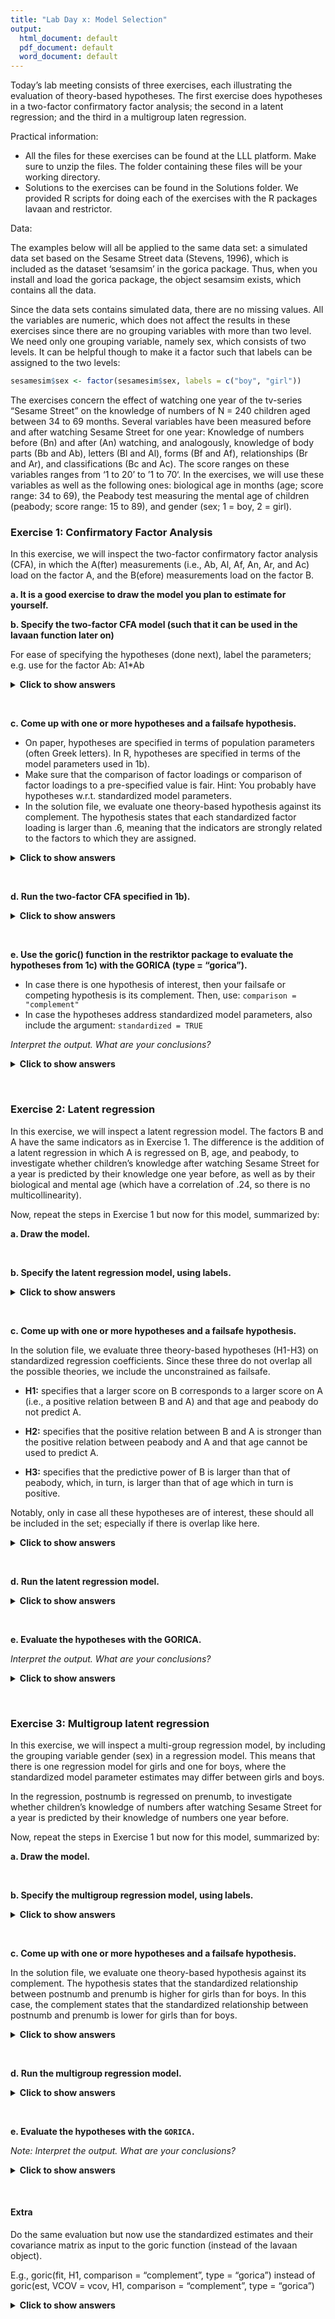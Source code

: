 ```yaml
---
title: "Lab Day x: Model Selection"
output:
  html_document: default
  pdf_document: default
  word_document: default
---
```


Today’s lab meeting consists of three exercises, each illustrating the evaluation of theory-based hypotheses. The first exercise does hypotheses in a two-factor confirmatory factor analysis; the second in a latent regression; and the third in a multigroup laten regression.

Practical information: 

* All the files for these exercises can be found at the LLL platform. 
Make sure to unzip the files. The folder containing these files will be your working directory.
* Solutions to the exercises can be found in the Solutions folder. 
We provided R scripts for doing each of the exercises with the R packages lavaan and restrictor.

Data:

The examples below will all be applied to the same data set: a simulated data set based on the Sesame Street data (Stevens, 1996), which is included as the dataset ‘sesamsim’ in the gorica package. Thus, when you install and load the gorica package, the object sesamsim exists, which contains all the data. 

Since the data sets contains simulated data, there are no missing values. All the variables are numeric, which does not affect the results in these exercises since there are no grouping variables with more than two level. We need only one grouping variable, namely sex, which consists of two levels. It can be helpful though to make it a factor such that labels can be assigned to the two levels:

```r
sesamesim$sex <- factor(sesamesim$sex, labels = c("boy", "girl"))
```

The exercises concern the effect of watching one year of the tv-series “Sesame Street” on the knowledge of numbers of N = 240 children aged between 34 to 69 months. Several variables have been measured before and after watching Sesame Street for one year: Knowledge of numbers before (Bn) and after (An) watching, and analogously, knowledge of body parts (Bb and Ab), letters (Bl and Al), forms (Bf and Af), relationships (Br and Ar), and classifications (Bc and Ac). The score ranges on these variables ranges from ‘1 to 20’ to ’1 to 70‘. In the exercises, we will use these variables as well as the following ones: biological age in months (age; score range: 34 to 69), the Peabody test measuring the mental age of children (peabody; score range: 15 to 89), and gender (sex; 1 = boy, 2 = girl).

### Exercise 1: Confirmatory Factor Analysis

In this exercise, we will inspect the two-factor confirmatory factor analysis (CFA), in which the A(fter) measurements (i.e., Ab, Al, Af, An, Ar, and Ac) load on the factor A, and the B(efore) measurements load on the factor B.

**a. It is a good exercise to draw the model you plan to estimate for yourself.**


**b. Specify the two-factor CFA model (such that it can be used in the lavaan function later on)**

For ease of specifying the hypotheses (done next), label the parameters; e.g. use for the factor Ab: A1*Ab

<details><summary><b>Click to show answers</b></summary>

**Getting started:**

```r
# Load the restriktor and lavaan libraries. 

# install this package first (once)
if (!require("restriktor")) install.packages("restriktor")

# install this package first (once)
if (!require("lavaan")) install.packages("lavaan")
library(restriktor)
library(lavaan)

# Also load the gorica library because it contains the data 'sesamesim'
if (!require("gorica")) install.packages("gorica") # install this package first (once)
library(gorica)
```

**Specify the CFA model:**

Note: the `goric` function cannot use the default labeling, so give your own labels to estimates by including them in the `lavaan` model:

```r
model1 <- '
    A =~ A1*Ab + A2*Al + A3*Af + A4*An + A5*Ar + A6*Ac 
    B =~ B1*Bb + B2*Bl + B3*Bf + B4*Bn + B5*Br + B6*Bc 
'
```

</details>

<br>

**c. Come up with one or more hypotheses and a failsafe hypothesis.**

* On paper, hypotheses are specified in terms of population parameters (often Greek letters). In R, hypotheses are specified in terms of the model parameters used in 1b).
* Make sure that the comparison of factor loadings or comparison of factor loadings to a pre-specified value is fair. Hint: You probably have hypotheses w.r.t. standardized model parameters.
* In the solution file, we evaluate one theory-based hypothesis against its complement. The hypothesis states that each standardized factor loading is larger than .6, meaning that the indicators are strongly related to the factors to which they are assigned. 

<details><summary><b>Click to show answers</b></summary>

**Hypothesis of interest:**

Formulate the hypothesis of interest (here, consisting of 12 order restrictions). Notably, using our own labeling:

```r
H1.1 <- "
A1 > .6; A2 > .6; A3 > .6; A4 > .6; A5 > .6; A6 > .6; 
B1 > .6; B2 > .6; B3 > .6; B4 > .6; B5 > .6; B6 > .6
"
```

Note: The restrictions are 'connected' by using ';'

</details>

<br>

**d. Run the two-factor CFA specified in 1b).**

<details><summary><b>Click to show answers</b></summary>

**Fit the CFA model:**

```r
fit1 <- sem(model1, data = sesamesim, std.lv = TRUE)

# summary(fit1, standardize = T)
# fitmeasures(fit1)
```

**Plot the model:**
```r
# install this package first (once)
if (!require("lavaanPlot")) install.packages("lavaanPlot") 
library(lavaanPlot)

# plot the model
lavaanPlot(model = fit1, node_options = list(shape = "box", fontname = "Helvetica"), 
           edge_options = list(color = "grey"), coefs = T, stand = T, covs = T)
```

</details>

<br>

**e. Use the goric() function in the restriktor package to evaluate the hypotheses from 1c) with the GORICA (type = "gorica").**

* In case there is one hypothesis of interest, then your failsafe or competing hypothesis is its complement. Then, use: `comparison = "complement"`
* In case the hypotheses address standardized model parameters, also include the argument: `standardized = TRUE`

*Interpret the output. What are your conclusions?*

<details><summary><b>Click to show answers</b></summary>

Note: we need standardized estimates for a meaningful comparison:
* 'standardized = TRUE'.

Calculate `GORICA` values and weights for H1.1 and its complement: 
* 'comparison = "complement"'.

**Use `goric()` to test the different hypotheses:**

Set a seed value, since penalty (PT) is obtained via sampling. 

*Note: At the bottom, one can find information regarding a sensitivity check.*

```r
set.seed(100) 
results1 <- goric(fit1, H1.1, comparison = "complement", type = "gorica", 
                    standardized = TRUE) 
```

**Get a summary:**

In this case, there are 12 order restrictions and thus the computation time is long. See below for possibilities to improve the computation time.

```r
# Note: This also includes the comparison of hypotheses
summary(results1)
```

The order-restricted hypothesis ‘H1.1’ has 85.561 times more support than its complement.

**Possible conclusion:**

* The table shows that the hypothesis of interest (H1.1) has the largest fit and the smallest complexity and, thus, the smallest `GORICA` value and highest `GORICA` weight. 
* The `GORICA` weight for H1 (against it complement) is 0.988.
* Hence, the support in the data in favor of H1 is overwhelming: H1.1 is 0.988/0.012 = approx. 86 times more supported than its complement.
* Thus, there is overwhelming support for the hypothesis that each factor loading is larger than .6.

**Extra:**

Note: The default way of calculating the PT in `goric()` is slow(er) when the number of parameters is large. Here, there are 12 parameters, so may want to use: `mix.weights = "boot"`. That is, we will use bootstrap in the calculation of the level probabilities (LPs) needed in PT. The results of course do not change, but the computation time may. 

```r
# install this package first (once)
if (!require("parallel")) install.packages("parallel")
library(parallel)

# Determine number of cores that can be used, to fasten the calculation of PT even more.
nrCPUcores <- detectCores(all.tests = FALSE, logical = TRUE)

set.seed(100)
results1_b <- goric(fit1, H1.1, comparison = "complement", type = "gorica", standardized = TRUE, 
                   mix.weights = "boot", parallel = "snow", ncpus = nrCPUcores, mix.bootstrap = 99999)
summary(results1_b) # Note: This also includes the comparison of hypotheses
```


**Sensitivity check:**

Check the influence of seed on PT (negligible):

```r
set.seed(100)
goric(fit1, H1.1, comparison = "complement", type = "gorica", standardized = TRUE, 
      mix.weights = "boot", parallel = "snow", ncpus = nrCPUcores, mix.bootstrap = 99999)$result[,3]

results1_b$result[,3]

set.seed(100100)
goric(fit1, H1.1, comparison = "complement", type = "gorica", standardized = TRUE, 
       mix.weights = "boot", parallel = "snow", ncpus = nrCPUcores, mix.bootstrap = 99999)$result[,3]

set.seed(123456)
goric(fit1, H1.1, comparison = "complement", type = "gorica", standardized = TRUE, 
       mix.weights = "boot", parallel = "snow", ncpus = nrCPUcores, mix.bootstrap = 99999)$result[,3]
```

</details>

<br>

### Exercise 2: Latent regression

In this exercise, we will inspect a latent regression model. The factors B and A have the same indicators as in Exercise 1. The difference is the addition of a latent regression in which A is regressed on B, age, and peabody, to investigate whether children’s knowledge after watching Sesame Street for a year is predicted by their knowledge one year before, as well as by their biological and mental age (which have a correlation of .24, so there is no multicollinearity).

Now, repeat the steps in Exercise 1 but now for this model, summarized by:

**a. Draw the model.**

<br>

**b. Specify the latent regression model, using labels.**

<details><summary><b>Click to show answers</b></summary>

**Getting started:**

```r
# Load the restriktor and lavaan libraries. 

# install this package first (once)
if (!require("restriktor")) install.packages("restriktor")
# install this package first (once)
if (!require("lavaan")) install.packages("lavaan") 

library(restriktor)
library(lavaan)

# Also load the gorica library because it contains the data 'sesamesim'
# install this package first (once)
if (!require("gorica")) install.packages("gorica") 

library(gorica)
```

**Specify the latent regression model:**

Note: The goric function cannot use the default labeling, so give your own labels to estimates by including them in the lavaan model:

```r
model2 <- '
    A =~ Ab + Al + Af + An + Ar + Ac 
    B =~ Bb + Bl + Bf + Bn + Br + Bc 
    A ~ AB*B + AAge*age + APeabody*peabody
'
```

Note on age and peabody (i.e., biological and mental age): 

```r
cor(sesamesim$peabody, sesamesim$age)
```

</details>

<br>

**c. Come up with one or more hypotheses and a failsafe hypothesis.**

In the solution file, we evaluate three theory-based hypotheses (H1-H3) on standardized regression coefficients. Since these three do not overlap all the possible theories, we include the unconstrained as failsafe.

* **H1:** specifies that a larger score on B corresponds to a larger score on A (i.e., a positive relation between B and A) and that age and peabody do not predict A.

* **H2:** specifies that the positive relation between B and A is stronger than the positive relation between peabody and A and that age cannot be used to predict A.

* **H3:** specifies that the predictive power of B is larger than that of peabody, which, in turn, is larger than that of age which in turn is positive. 

Notably, only in case all these hypotheses are of interest, these should all be included in the set; especially if there is overlap like here.

<details><summary><b>Click to show answers</b></summary>

**Specify hypothesis of interest:**

Formulate the hypotheses of interest. Notably, using our own labeling:

```r
H1.2 <- "AB > APeabody = AAge = 0"
H2.2 <- "AB > APeabody > AAge = 0" 
H3.2 <- "AB > APeabody > AAge > 0"
```

</details>

<br>

**d. Run the latent regression model.**

<details><summary><b>Click to show answers</b></summary>

**Fit the model:**

Fit the confirmatory factor model using the `lavaan::sem` function

```r
fit2 <- sem(model2, data = sesamesim, std.lv = TRUE)
```

**Plot the results:**

```r
# install this package first (once)
if (!require("lavaanPlot")) install.packages("lavaanPlot") 
library(lavaanPlot)

# plot
lavaanPlot(model = fit2, node_options = list(shape = "box", fontname = "Helvetica"), 
           edge_options = list(color = "grey"), coefs = T, stand = T, covs = T)

# Alternative
# install this package first (once)
if (!require("tidySEM")) install.packages("tidySEM") 
library(tidySEM)

# plot
graph_sem(fit2)

# Another alternative
# install this package first (once)
if (!require("semPlot")) install.packages("semPlot") 
library(semPlot)

# plot
semPaths(fit2, "par", weighted = FALSE, nCharNodes = 7, shapeMan = "rectangle",
         sizeMan = 8, sizeMan2 = 5)
```

</details>

<br>

**e. Evaluate the hypotheses with the GORICA.**

*Interpret the output. What are your conclusions? *

<details><summary><b>Click to show answers</b></summary>

**Use `goric()` to test the different hypotheses:**

Call `goric` (`type = "gorica"`).

Note: We need standardized estimates for a meaningful comparison. Because there is more than 1 hypothesis, we need to use the unconstrained as failsafe, which is the default option in goric().

```r
set.seed(100)
results2 <- goric(fit2, H1.2, H2.2, H3.2, type = "gorica", standardized = TRUE) 
summary(results2) # Note: This also includes the comparison of hypotheses
```

Note: In case of equal log-likelihood (loglik) values, the ratio weights are solely based on the difference in penalty values.

**Possible conclusions:**

* Since the hypotheses overlap and the most restricted one (H1.2) receives the most support (and is not weak), H1.2 is the preferred hypothesis. 
* Because the support for the other hypotheses also contain support for H1.2, one could also compare H1.2 to its complement, see below. This shows convincing support for H1.2. 
* Thus, there is support for the hypothesis that a larger score on B corresponds to a larger score on A (i.e., a positive effect) and that age and peabody do not predict A. Based on the evaluation below, it is approximately 7 times more likely than its complement containing competing hypotheses.

Note: Hypotheses are nested, so hypotheses share support. Therefore, we examine the best of these against its compliment:

```r
set.seed(100)
results2_c <- goric(fit2, H1.2, comparison = "complement", type = "gorica", 
                    standardized = TRUE) 
summary(results2_c) # Note: This also includes the comparison of hypotheses
#
#        model  loglik  penalty   gorica  gorica.weights
#1        H1.2   6.836    0.500  -12.672           0.874
#2  complement   6.894    2.500   -8.789           0.126
```

The order-restricted hypothesis ‘H1.2’ has  6.967 times more support than its complement.

**Sensitivity check:**

Check the influence of seed in PT (of H3) (negligible):

```r
set.seed(100)
goric(fit2, H1.2, H2.2, H3.2, type = "gorica", standardized = TRUE)$result[,3]
results2$result[,3]

set.seed(100100)
goric(fit2, H1.2, H2.2, H3.2, type = "gorica", standardized = TRUE)$result[,3]

set.seed(123456)
goric(fit2, H1.2, H2.2, H3.2, type = "gorica", standardized = TRUE)$result[,3]
```

</details>

<br>

### Exercise 3: Multigroup latent regression

In this exercise, we will inspect a multi-group regression model, by including the grouping variable gender (sex) in a regression model. This means that there is one regression model for girls and one for boys, where the standardized model parameter estimates may differ between girls and boys. 

In the regression, postnumb is regressed on prenumb, to investigate whether children’s knowledge of numbers after watching Sesame Street for a year is predicted by their knowledge of numbers one year before. 

Now, repeat the steps in Exercise 1 but now for this model, summarized by:

**a. Draw the model.** 

<br>

**b. Specify the multigroup regression model, using labels.**

<details><summary><b>Click to show answers</b></summary>

**Getting started:**

Load the `restriktor` and `lavaan` libraries:

```r
# install this package first (once)
if (!require("restriktor")) install.packages("restriktor") 
# install this package first (once)
if (!require("lavaan")) install.packages("lavaan") 

library(restriktor)
library(lavaan)

# Also load the gorica library because it contains the data 'sesamesim'
# install this package first (once)
if (!require("gorica")) install.packages("gorica") 
library(gorica)
```

Make sure that the variable 'sex' is a factor with the right labels:

```r
sesamesim$sex <- factor(sesamesim$sex, labels = c("boy", "girl"))
```

**Specify the regression model:**

Specify the multiple group regression model, using own labels:

```r
model3 <- '
    postnumb ~ c(Pre_b, Pre_g)*prenumb 
'
```

</details>

<br>

**c. Come up with one or more hypotheses and a failsafe hypothesis.**

In the solution file, we evaluate one theory-based hypothesis against its complement. The hypothesis states that the standardized relationship between postnumb and prenumb is higher for girls than for boys. In this case, the complement states that the standardized relationship between postnumb and prenumb is lower for girls than for boys.

<details><summary><b>Click to show answers</b></summary>

**Hypothesis of interest:**

Formulate the hypotheses of interest using our own labeling:

```r
H1.3 <- "Pre_b < Pre_g"
```

</details>

<br>

**d. Run the multigroup regression model.**

<details><summary><b>Click to show answers</b></summary>

**Fit the regression model:**

Fit the multiple group regression model using the lavaan sem function:

```r
fit3 <- sem(model3, data = sesamesim, std.lv = TRUE, group = "sex")
```

**Plot the results:**

```r
# install this package first (once)
#if (!require("lavaanPlot")) install.packages("lavaanPlot") 
#library(lavaanPlot)

# plot
lavaanPlot(model = fit3, node_options = list(shape = "box", fontname = "Helvetica"),
           edge_options = list(color = "grey"), coefs = T, stand = T, covs = T)
```

</details>

<br>

**e. Evaluate the hypotheses with the `GORICA.`**

*Note: Interpret the output. What are your conclusions? *

<details><summary><b>Click to show answers</b></summary>

**Use `goric` to test the hypotheses of interest:**

Call `goric` (`type = "gorica"`). 

Note: we need standardized estimates for a meaningful comparison (`standardized = TRUE`).

Calculate `GORICA` values and weights for H1.3 and its complement (`comparison = "complement"`).

```r
set.seed(100)
results3 <- goric(fit3, H1.3, comparison = "complement", type = "gorica", 
                  standardized = T) 

summary(results3) # Note: This also includes the comparison of hypotheses
```

**Sensitivity check:**

Check the influence of seed in PT (none):

```r
set.seed(100)
goric(fit3, H1.3, comparison = "complement", 
      type = "gorica", standardized = T)$result[,3]

results3$result[,3]

set.seed(100100)
goric(fit3, H1.3, comparison = "complement", 
      type = "gorica", standardized = T)$result[,3]

set.seed(123456)
goric(fit3, H1.3, comparison = "complement", 
      type = "gorica", standardized = T)$result[,3]
```

</details>

<br>

#### Extra

Do the same evaluation but now use the standardized estimates and their covariance matrix as input to the goric function (instead of the lavaan object). 

E.g., goric(fit, H1, comparison = "complement", type = "gorica") instead of goric(est, VCOV = vcov, H1, comparison = "complement", type = "gorica ")

<details><summary><b>Click to show answers</b></summary>

**Getting started:**

Load the restriktor and lavaan libraries:

```r
# install this package first (once)
if (!require("restriktor")) install.packages("restriktor") 
# install this package first (once)
if (!require("lavaan")) install.packages("lavaan") 

library(restriktor)
library(lavaan)

# Also load the gorica library because it contains the data 'sesamesim'
# install this package first (once)
if (!require("gorica")) install.packages("gorica") 

library(gorica)
```

Make sure that the variable 'sex' is a factor with the right labels:

```r
sesamesim$sex <- factor(sesamesim$sex, labels = c("boy", "girl"))
```

**Specify the regression model:**

Specify the multiple group regression model:

```r
model3 <- '
    postnumb ~ prenumb 
'
```

**Hypothesis of interest:**

Formulate the hypotheses of interest. Notably, using our own labeling (which should be the same as those used below):

```r
H1.3 <- "Pre_boy < Pre_girl"
```

**Fit the regression model:**

Fit the multiple group regression model using the lavaan sem function:

```r
fit3 <- sem(model3, data = sesamesim, std.lv = TRUE, group = "sex")
```


**Plot the results:**

```r
# install this package first (once)
#if (!require("lavaanPlot")) install.packages("lavaanPlot")
library(lavaanPlot)

#plot 
lavaanPlot(model = fit3, node_options = list(shape = "box", fontname = "Helvetica"), edge_options = list(color = "grey"), coefs = T, stand = T, covs = T)
```

**Use `goric` to test the hypotheses of interest:**

Call `goric` (`type = "gorica"`). Note: we need standardized estimates for a meaningful comparison (`standardized = TRUE`).

Now, we will extract the estimates ourselves and use that.

Obtain standardized(!) estimates from lavaan object (labelled or unlabelled):

```r
est_3 <- lavaan::standardizedsolution(fit3)[c(1,6), 'est.std']
# Note: This should be the same as the labeling used the H1.3.
names(est_3) <- c("Pre_boy", "Pre_girl") 

# Note: Use this in the 'VCOV = vcov_3' command.
vcov_3 <- lavInspect(fit3, "vcov.std.all")[c(1,4), c(1,4)] 
```

Calculate `GORICA` values and weights for H1.3 and its complement (`comparison = "complement"`).

```r
set.seed(100)
results3 <- goric(est_3, VCOV = vcov_3, H1.3, comparison = "complement", type = "gorica") 
summary(results3) # Note: This also includes the comparison of hypotheses
```

**Possible conclusions:**

* This output table shows that the hypothesis of interest and its compliment are equally likely, since both have a weight of approximately .50. That is, they have about the same support.
* Since the hypotheses do not overlap and are equally complex (i.e., have the same penalty value), this implies that their boundary is the preferred hypothesis, that is, H0: Pre_boy = Pre_girl.
* Thus, there is support for the boundary of the hypothesis of interest and its complement, indicating that the relationship between postnumb and prenumb is equally high for girls and boys.

**Sensitivity check:**

Check the influence of seed in PT (none):

```r
set.seed(100)
goric(est_3, VCOV = vcov_3, H1.3, comparison = "complement", 
      type = "gorica")$result[,3]

results3$result[,3]

set.seed(100100)
goric(est_3, VCOV = vcov_3, H1.3, comparison = "complement", 
      type = "gorica")$result[,3]

set.seed(123456)
goric(est_3, VCOV = vcov_3, H1.3, comparison = "complement", 
      type = "gorica")$result[,3]
```

</details>

<br>


